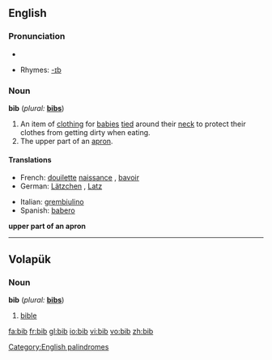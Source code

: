 ==English==

===Pronunciation===
*{{audio|en-us-bib.ogg|Audio (US)}}

*Rhymes: [[Rhymes:English:-ɪb|-ɪb]]

===Noun===
'''bib'''  (''plural:'' '''[[bibs]]''')

# An item of [[clothing]] for [[baby|babies]] [[tie]]d around their [[neck]] to protect their clothes from getting dirty when eating.
# The upper part of an [[apron]].

====Translations====
{{trans-top|item of clothing for babies}}
*French: [[douilette]] [[naissance]] {{f}}, [[bavoir]] {{m}}
*German: [[Lätzchen]] {{n}}, [[Latz]] {{m}}
{{trans-mid}}
*Italian: [[grembiulino]] {{m}}
*Spanish: [[babero]] {{m}}
{{trans-bottom}}

'''upper part of an apron'''

[[Category:English palindromes]]

----

==Volapük==

===Noun===
'''bib'''  (''plural:'' '''[[bibs]]''')

# [[bible]]

[[fa:bib]]
[[fr:bib]]
[[gl:bib]]
[[io:bib]]
[[vi:bib]]
[[vo:bib]]
[[zh:bib]]